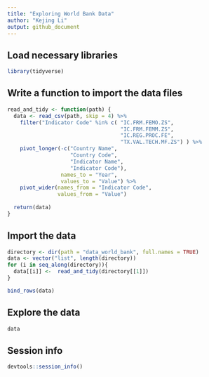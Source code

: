 ```yaml
---
title: "Exploring World Bank Data"
author: "Kejing Li"
output: github_document
---
```


## Load necessary libraries

```r
library(tidyverse)
```

## Write a function to import the data files

```r
read_and_tidy <- function(path) {
  data <- read_csv(path, skip = 4) %>%
    filter("Indicator Code" %in% c( "IC.FRM.FEMO.ZS",
                                    "IC.FRM.FEMM.ZS",
                                    "IC.REG.PROC.FE",
                                    "TX.VAL.TECH.MF.ZS") ) %>%
    pivot_longer(-c("Country Name",
                    "Country Code", 
                    "Indicator Name", 
                    "Indicator Code"),
                 names_to = "Year",
                 values_to = "Value") %>%
    pivot_wider(names_from = "Indicator Code",
                values_from = "Value")
  
  return(data)     
}
```

## Import the data

```r
directory <- dir(path = "data_world_bank", full.names = TRUE)
data <- vector("list", length(directory))
for (i in seq_along(directory)){
  data[[i]] <-  read_and_tidy(directory[[1]])
}

bind_rows(data)
```

## Explore the data
```r
data
```


## Session info

```r
devtools::session_info()
```


